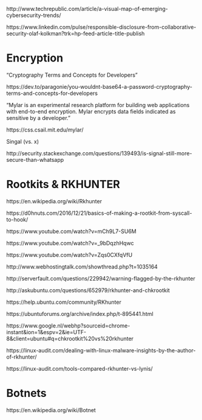 
http://www.techrepublic.com/article/a-visual-map-of-emerging-cybersecurity-trends/

https://www.linkedin.com/pulse/responsible-disclosure-from-collaborative-security-olaf-kolkman?trk=hp-feed-article-title-publish



# Encryption

"Cryptography Terms and Concepts for Developers"

https://dev.to/paragonie/you-wouldnt-base64-a-password-cryptography-terms-and-concepts-for-developers

"Mylar is an experimental research platform for building web applications with end-to-end encryption. 
Mylar encrypts data fields indicated as sensitive by a developer."

https://css.csail.mit.edu/mylar/

Singal (vs. x)

http://security.stackexchange.com/questions/139493/is-signal-still-more-secure-than-whatsapp



# Rootkits & RKHUNTER

https://en.wikipedia.org/wiki/Rkhunter

https://d0hnuts.com/2016/12/21/basics-of-making-a-rootkit-from-syscall-to-hook/

https://www.youtube.com/watch?v=mCh9L7-SU6M

https://www.youtube.com/watch?v=_9bDqzhHqwc

https://www.youtube.com/watch?v=Zqs0CXfqVfU

http://www.webhostingtalk.com/showthread.php?t=1035164

http://serverfault.com/questions/229942/warning-flagged-by-the-rkhunter

http://askubuntu.com/questions/652979/rkhunter-and-chkrootkit

https://help.ubuntu.com/community/RKhunter

https://ubuntuforums.org/archive/index.php/t-895441.html

https://www.google.nl/webhp?sourceid=chrome-instant&ion=1&espv=2&ie=UTF-8&client=ubuntu#q=chkrootkit%20vs%20rkhunter

https://linux-audit.com/dealing-with-linux-malware-insights-by-the-author-of-rkhunter/

https://linux-audit.com/tools-compared-rkhunter-vs-lynis/



# Botnets

https://en.wikipedia.org/wiki/Botnet


